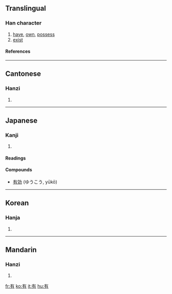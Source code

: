 ==Translingual==
{{Han stroke|[[Image:有-order.gif]]}}
===Han character===
{{Han char|rn=74|rad=月|as=02|sn=6|four=4022<sub>7</sub>|canj=大月 (KB)}}
# [[have]], [[own]], [[possess]]
# [[exist]]
====References====
{{Han ref|kx=0504.200|dkj=14332|dj=0880.020|hdz=32041.050|uh=6709|ud=26377|bh=A6B3|bd=42675}}

----
==Cantonese==
===Hanzi===
{{yue-hanzi|jyut=|y=yau5, yau6}}
# {{defn|Cantonese}}

----
== Japanese ==
===Kanji===
{{ja-kanji|grade=|rs=月02}}
# {{defn|Japanese}} 
====Readings====
{{ja-readings|on=[[ゆう]] ([[yū]]), [[う]] ([[u]])|kun=[[ある]] ([[aru]]), [[もつ]] ([[motsu]]), [[たもつ]] ([[tamotsu]])}}

====Compounds====
*[[有効]] (ゆうこう, yūkō)

----
==Korean==
===Hanja===
{{ko-hanja|hangeul=유|eumhun=[[있다]] (Itta).|rv=yu|mr=yu|y=yu}}
# {{defn|Korean}}

----
==Mandarin==
===Hanzi===
{{cmn-hanzi|pin=[[yǒu]] (you3)|wg=yu<sup>3</sup>}}
# {{defn|Mandarin}}

[[fr:有]]
[[ko:有]]
[[it:有]]
[[hu:有]]